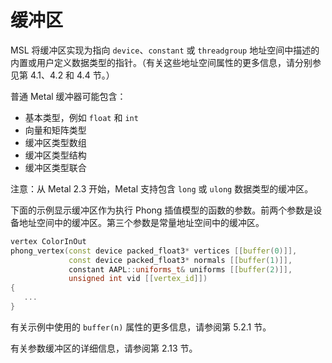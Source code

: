 # 缓冲区

<ToBePolishedAfterTranslation />

<OriginalPDF title="2.8 Buffers" />

MSL 将缓冲区实现为指向 `device`、`constant` 或 `threadgroup` 地址空间中描述的内置或用户定义数据类型的指针。（有关这些地址空间属性的更多信息，请分别参见第 4.1、4.2 和 4.4 节。）

普通 Metal 缓冲器可能包含：

- 基本类型，例如 `float` 和 `int`
- 向量和矩阵类型
- 缓冲区类型数组
- 缓冲区类型结构
- 缓冲区类型联合

注意：从 Metal 2.3 开始，Metal 支持包含 `long` 或 `ulong` 数据类型的缓冲区。

下面的示例显示缓冲区作为执行 Phong 插值模型的函数的参数。前两个参数是设备地址空间中的缓冲区。第三个参数是常量地址空间中的缓冲区。

```cpp
vertex ColorInOut
phong_vertex(const device packed_float3* vertices [[buffer(0)]],
             const device packed_float3* normals [[buffer(1)]],
             constant AAPL::uniforms_t& uniforms [[buffer(2)]],
             unsigned int vid [[vertex_id]])
{
   ...
}
```

有关示例中使用的 `buffer(n)` 属性的更多信息，请参阅第 5.2.1 节。

有关参数缓冲区的详细信息，请参阅第 2.13 节。
